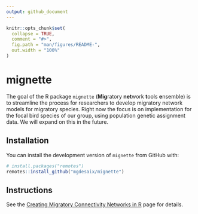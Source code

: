 ```yaml
---
output: github_document
---
```


<!-- README.md is generated from README.Rmd. Please edit that file -->

```r
knitr::opts_chunk$set(
  collapse = TRUE,
  comment = "#>",
  fig.path = "man/figures/README-",
  out.width = "100%"
)
```

# mignette

<!-- badges: start -->
<!-- badges: end -->


The goal of the R package `mignette` (**Mig**ratory **net**work **t**ools **e**nsemble) is to streamline the process for researchers to develop migratory network models for migratory species. Right now the focus is on implementation for the focal bird species of our group, using population genetic assignment data. We will expand on this in the future.

## Installation

You can install the development version of `mignette` from GitHub with:

``` r
# install.packages("remotes")
remotes::install_github("mgdesaix/mignette")
```

## Instructions

See the [Creating Migratory Connectivity Networks in R](https://mgdesaix.github.io/connectivity-book/) page for details.

